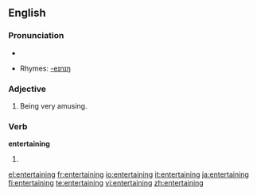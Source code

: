 ==English==

===Pronunciation===
*{{audio|en-us-entertaining.ogg|Audio (US)}}

*Rhymes: [[Rhymes:English:-eɪnɪŋ|-eɪnɪŋ]]

===Adjective===
{{en-adj}}

# Being very amusing.

===Verb===
'''entertaining'''

# {{present participle of|[[entertain]]}}

[[el:entertaining]]
[[fr:entertaining]]
[[io:entertaining]]
[[it:entertaining]]
[[ja:entertaining]]
[[fi:entertaining]]
[[te:entertaining]]
[[vi:entertaining]]
[[zh:entertaining]]